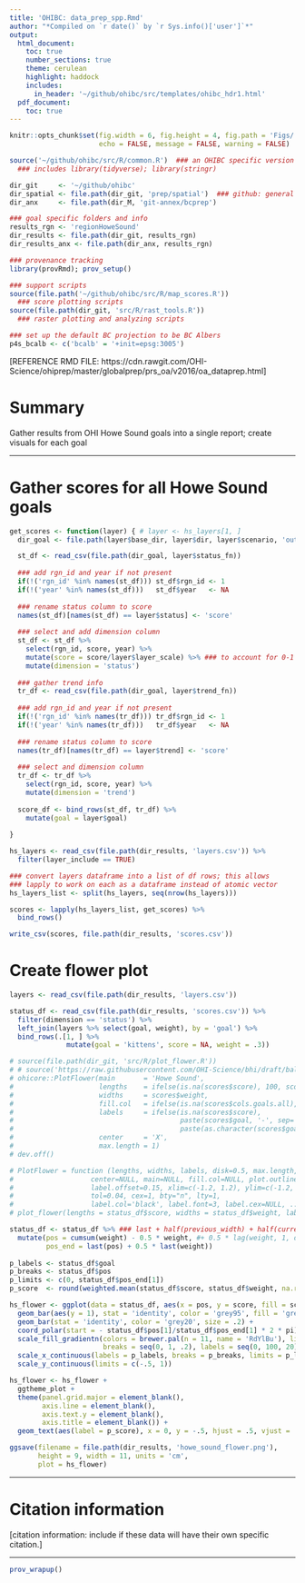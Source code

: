 ```yaml
---
title: 'OHIBC: data_prep_spp.Rmd'
author: "*Compiled on `r date()` by `r Sys.info()['user']`*"
output: 
  html_document:
    toc: true
    number_sections: true
    theme: cerulean
    highlight: haddock
    includes: 
      in_header: '~/github/ohibc/src/templates/ohibc_hdr1.html'
  pdf_document:
    toc: true
---
```


``` r
knitr::opts_chunk$set(fig.width = 6, fig.height = 4, fig.path = 'Figs/',
                      echo = FALSE, message = FALSE, warning = FALSE)

source('~/github/ohibc/src/R/common.R')  ### an OHIBC specific version of common.R;
  ### includes library(tidyverse); library(stringr)

dir_git     <- '~/github/ohibc'
dir_spatial <- file.path(dir_git, 'prep/spatial')  ### github: general buffer region shapefiles
dir_anx     <- file.path(dir_M, 'git-annex/bcprep')

### goal specific folders and info
results_rgn <- 'regionHoweSound'
dir_results <- file.path(dir_git, results_rgn)
dir_results_anx <- file.path(dir_anx, results_rgn)

### provenance tracking
library(provRmd); prov_setup()

### support scripts
source(file.path('~/github/ohibc/src/R/map_scores.R'))
  ### score plotting scripts
source(file.path(dir_git, 'src/R/rast_tools.R')) 
  ### raster plotting and analyzing scripts

### set up the default BC projection to be BC Albers
p4s_bcalb <- c('bcalb' = '+init=epsg:3005')

```

[REFERENCE RMD FILE: https://cdn.rawgit.com/OHI-Science/ohiprep/master/globalprep/prs_oa/v2016/oa_dataprep.html]

# Summary

Gather results from OHI Howe Sound goals into a single report; create visuals for each goal

***

# Gather scores for all Howe Sound goals

``` r


get_scores <- function(layer) { # layer <- hs_layers[1, ]
  dir_goal <- file.path(layer$base_dir, layer$dir, layer$scenario, 'output')

  st_df <- read_csv(file.path(dir_goal, layer$status_fn))
  
  ### add rgn_id and year if not present
  if(!('rgn_id' %in% names(st_df))) st_df$rgn_id <- 1
  if(!('year' %in% names(st_df)))   st_df$year   <- NA
  
  ### rename status column to score
  names(st_df)[names(st_df) == layer$status] <- 'score'
  
  ### select and add dimension column
  st_df <- st_df %>%
    select(rgn_id, score, year) %>%
    mutate(score = score/layer$layer_scale) %>% ### to account for 0-1 vs 0-100
    mutate(dimension = 'status')
  
  ### gather trend info
  tr_df <- read_csv(file.path(dir_goal, layer$trend_fn))
  
  ### add rgn_id and year if not present
  if(!('rgn_id' %in% names(tr_df))) tr_df$rgn_id <- 1
  if(!('year' %in% names(tr_df)))   tr_df$year   <- NA
  
  ### rename status column to score
  names(tr_df)[names(tr_df) == layer$trend] <- 'score'
  
  ### select and dimension column
  tr_df <- tr_df %>%
    select(rgn_id, score, year) %>%
    mutate(dimension = 'trend')
  
  score_df <- bind_rows(st_df, tr_df) %>%
    mutate(goal = layer$goal)
  
}

hs_layers <- read_csv(file.path(dir_results, 'layers.csv')) %>%
  filter(layer_include == TRUE)

### convert layers dataframe into a list of df rows; this allows
### lapply to work on each as a dataframe instead of atomic vector
hs_layers_list <- split(hs_layers, seq(nrow(hs_layers)))

scores <- lapply(hs_layers_list, get_scores) %>%
  bind_rows()

write_csv(scores, file.path(dir_results, 'scores.csv'))

```

# Create flower plot

``` r

layers <- read_csv(file.path(dir_results, 'layers.csv'))

status_df <- read_csv(file.path(dir_results, 'scores.csv')) %>%
  filter(dimension == 'status') %>%
  left_join(layers %>% select(goal, weight), by = 'goal') %>%
  bind_rows(.[1, ] %>%
              mutate(goal = 'kittens', score = NA, weight = .3))

# source(file.path(dir_git, 'src/R/plot_flower.R'))
# # source('https://raw.githubusercontent.com/OHI-Science/bhi/draft/baltic2015/PlotFlowerMulti.R')
# ohicore::PlotFlower(main       = 'Howe Sound',
#                     lengths    = ifelse(is.na(scores$score), 100, scores$score),
#                     widths     = scores$weight,
#                     fill.col   = ifelse(is.na(scores$cols.goals.all), 'grey80', scores$cols.goals.all),
#                     labels     = ifelse(is.na(scores$score),
#                                         paste(scores$goal, '-', sep='\n'),
#                                         paste(as.character(scores$goal), round(scores$score), sep='\n')),
#                     center     = 'X',
#                     max.length = 1)
# dev.off()

# PlotFlower = function (lengths, widths, labels, disk=0.5, max.length,
#                   center=NULL, main=NULL, fill.col=NULL, plot.outline=TRUE,
#                   label.offset=0.15, xlim=c(-1.2, 1.2), ylim=c(-1.2, 1.2), uin=NULL,
#                   tol=0.04, cex=1, bty="n", lty=1, 
#                   label.col='black', label.font=3, label.cex=NULL, ...)
# plot_flower(lengths = status_df$score, widths = status_df$weight, labels = status_df$goal, max.length = 1)

status_df <- status_df %>% ### last + half(previous_width) + half(current_width)
  mutate(pos = cumsum(weight) - 0.5 * weight, #+ 0.5 * lag(weight, 1, default = 0),
         pos_end = last(pos) + 0.5 * last(weight))
  
p_labels <- status_df$goal
p_breaks <- status_df$pos
p_limits <- c(0, status_df$pos_end[1])
p_score  <- round(weighted.mean(status_df$score, status_df$weight, na.rm = TRUE) * 100, 0)

hs_flower <- ggplot(data = status_df, aes(x = pos, y = score, fill = score, width = weight)) +
  geom_bar(aes(y = 1), stat = 'identity', color = 'grey95', fill = 'grey90') +
  geom_bar(stat = 'identity', color = 'grey20', size = .2) +
  coord_polar(start = - status_df$pos[1]/status_df$pos_end[1] * 2 * pi) + 
  scale_fill_gradientn(colors = brewer.pal(n = 11, name = 'RdYlBu'), limits = c(0, 1),
                       breaks = seq(0, 1, .2), labels = seq(0, 100, 20)) +
  scale_x_continuous(labels = p_labels, breaks = p_breaks, limits = p_limits) + 
  scale_y_continuous(limits = c(-.5, 1))

hs_flower <- hs_flower + 
  ggtheme_plot +
  theme(panel.grid.major = element_blank(),
        axis.line = element_blank(),
        axis.text.y = element_blank(),
        axis.title = element_blank()) +
  geom_text(aes(label = p_score), x = 0, y = -.5, hjust = .5, vjust = .5)

ggsave(filename = file.path(dir_results, 'howe_sound_flower.png'),
       height = 9, width = 11, units = 'cm',
       plot = hs_flower)

```
***

# Citation information  
[citation information: include if these data will have their own specific citation.]

***

``` r
prov_wrapup()
```


